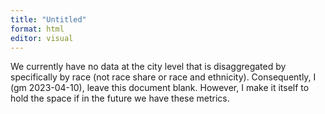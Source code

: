 ```yaml
---
title: "Untitled"
format: html
editor: visual
---
```


We currently have no data at the city level that is disaggregated by specifically by race (not race share or race and ethnicity). Consequently, I (gm 2023-04-10), leave this document blank. However, I make it itself to hold the space if in the future we have these metrics.
